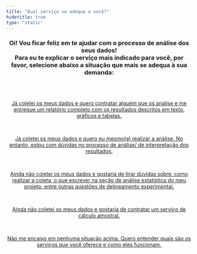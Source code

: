 ```yaml
---
title: "Qual serviço se adequa a você?"
hidetitle: true
type: "static"
---
```


<div class = "sobre row">
  
<center>
<h3>Oi! Vou ficar feliz em te ajudar com o processo de análise dos seus dados!
<br>
Para eu te explicar o serviço mais indicado para você, por favor, selecione abaixo a situação que mais se adequa à sua demanda:</h3>
</center>

<br><br>

<center>
<a href="https://fernandafperes.com.br/analise-dados" class="button" target="_blank">
Já coletei os meus dados e quero contratar alguém que os analise e me entregue um relatório completo com os resultados descritos em texto, gráficos e tabelas.
</a>
</center>


<br>

<center>
<a href="https://fernandafperes.com.br/consultoria" class="button" target="_blank">
Já coletei os meus dados e quero eu mesmo(a) realizar a análise. No entanto, estou com dúvidas no processo de análise/ de interpretação dos resultados.
</a>
</center>


<br>

<center>
<a href="https://fernandafperes.com.br/consultoria" class="button" target="_blank">
Ainda não coletei os meus dados e gostaria de tirar dúvidas sobre: como realizar a coleta, o que escrever na seção de análise estatística do meu projeto, entre outras questões de delineamento experimental.
</a>
</center>


<br>

<center>
<a href="https://fernandafperes.com.br/analise-dados" class="button" target="_blank">
Ainda não coletei os meus dados e gostaria de contratar um serviço de cálculo amostral.
</a>
</center>


<br>

<center>
<a href="https://fernandafperes.com.br/servicos" class="button" target="_blank">
Não me encaixo em nenhuma situação acima. Quero entender quais são os serviços que você oferece e como eles funcionam.
</a>
</center>



</div>


